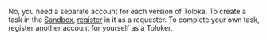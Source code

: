 <Cut title="Is it possible to use the same account for the Sandbox and the public Toloka version?">

No, you need a separate account for each version of Toloka. To create a task in the [Sandbox](/docs/glossary#sandbox), [register](/docs/guide/access) in it as a requester. To complete your own task, register another account for yourself as a Toloker.

</Cut>
